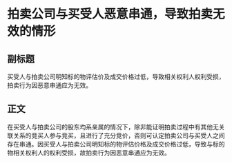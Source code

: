 # 拍卖公司与买受人恶意串通，导致拍卖无效的情形
## 副标题
买受人与拍卖公司明知标的物评估价及成交价格过低，导致相关权利人权利受损，拍卖行为因恶意串通应为无效。
## 正文
在买受人与拍卖公司的股东均系亲属的情况下，除非能证明拍卖过程中有其他无关联关系的竞买人参与竞买，且进行了充分竞价，否则可认定拍卖公司与买受人之间存在串通。因买受人与拍卖公司明知标的物评估价格及成交价格过低，导致与标的物相关权利人的权利受损，故拍卖行为因恶意串通应为无效。